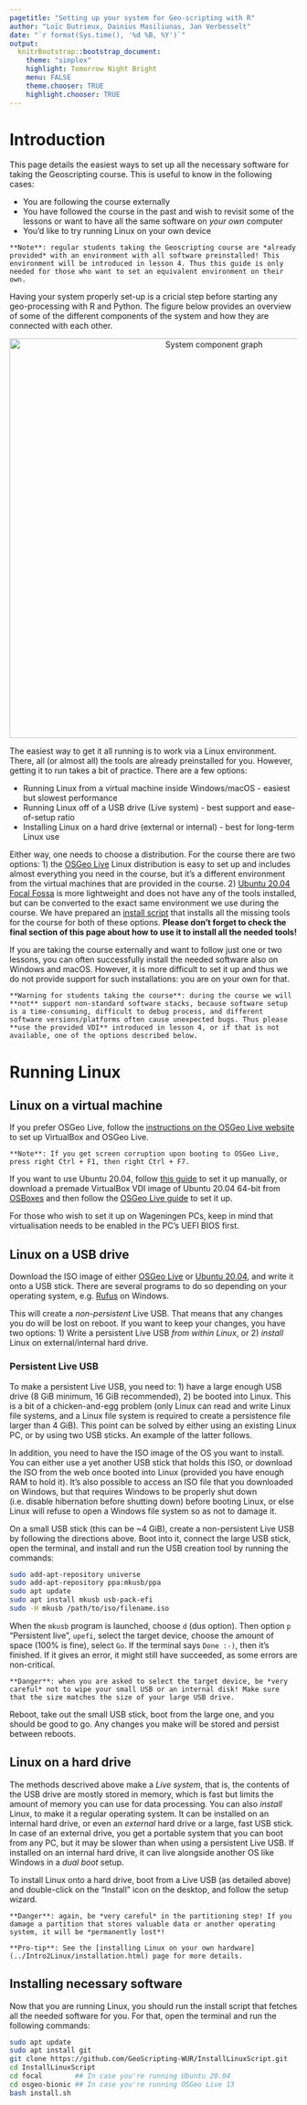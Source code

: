 ```yaml
---
pagetitle: "Setting up your system for Geo-scripting with R"
author: "Loïc Dutrieux, Dainius Masiliunas, Jan Verbesselt"
date: "`r format(Sys.time(), '%d %B, %Y')`"
output:
  knitrBootstrap::bootstrap_document:
    theme: "simplex"
    highlight: Tomorrow Night Bright
    menu: FALSE
    theme.chooser: TRUE
    highlight.chooser: TRUE
---
```


# Introduction

This page details the easiest ways to set up all the necessary software for taking the Geoscripting course. This is useful to know in the following cases:

- You are following the course externally
- You have followed the course in the past and wish to revisit some of the lessons or want to have all the same software on _your own_ computer
- You'd like to try running Linux on your own device

```block
**Note**: regular students taking the Geoscripting course are *already provided* with an environment with all software preinstalled! This environment will be introduced in lesson 4. Thus this guide is only needed for those who want to set an equivalent environment on their own.
```

Having your system properly set-up is a cricial step before starting any geo-processing with R and Python. The figure below provides an overview of some of the different components of the system and how they are connected with each other.

<center><img src="../IntroToRaster/figs/geoscripting-system-overview.svg" alt="System component graph" style="width: 700px"/></center>

The easiest way to get it all running is to work via a Linux environment. There, all (or almost all) the tools are already preinstalled for you. However, getting it to run takes a bit of practice. There are a few options:

* Running Linux from a virtual machine inside Windows/macOS - easiest but slowest performance
* Running Linux off of a USB drive (Live system) - best support and ease-of-setup ratio
* Installing Linux on a hard drive (external or internal) - best for long-term Linux use

Either way, one needs to choose a distribution. For the course there are two options: 1) the [OSGeo Live](http://live.osgeo.org/en/index.html) Linux distribution is easy to set up and includes almost everything you need in the course, but it's a different environment from the virtual machines that are provided in the course. 2) [Ubuntu 20.04 Focal Fossa](http://releases.ubuntu.com/20.04/) is more lightweight and does not have any of the tools installed, but can be converted to the exact same environment we use during the course. We have prepared an [install script](https://github.com/GeoScripting-WUR/InstallLinuxScript) that installs all the missing tools for the course for both of these options. **Please don't forget to check the final section of this page about how to use it to install all the needed tools!**

If you are taking the course externally and want to follow just one or two lessons, you can often successfully install the needed software also on Windows and macOS. However, it is more difficult to set it up and thus we do not provide support for such installations: you are on your own for that.

```block
**Warning for students taking the course**: during the course we will **not** support non-standard software stacks, because software setup is a time-consuming, difficult to debug process, and different software versions/platforms often cause unexpected bugs. Thus please **use the provided VDI** introduced in lesson 4, or if that is not available, one of the options described below.
```

# Running Linux

## Linux on a virtual machine

If you prefer OSGeo Live, follow the [instructions on the OSGeo Live website](https://live.osgeo.org/en/quickstart/virtualization_quickstart.html) to set up VirtualBox and OSGeo Live.

```block
**Note**: If you get screen corruption upon booting to OSGeo Live, press right Ctrl + F1, then right Ctrl + F7.
```

If you want to use Ubuntu 20.04, follow [this guide](https://linuxhint.com/install_ubuntu_virtualbox_2004/) to set it up manually, or download a premade VirtualBox VDI image of Ubuntu 20.04 64-bit from [OSBoxes](https://www.osboxes.org/ubuntu/#ubuntu-20-04-vbox) and then follow the [OSGeo Live guide](https://live.osgeo.org/en/quickstart/virtualization_quickstart.html) to set it up.

For those who wish to set it up on Wageningen PCs, keep in mind that virtualisation needs to be enabled in the PC's UEFI BIOS first.

## Linux on a USB drive

Download the ISO image of either [OSGeo Live](https://live.osgeo.org/en/download.html) or [Ubuntu 20.04](http://releases.ubuntu.com/20.04/), and write it onto a USB stick. There are several programs to do so depending on your operating system, e.g. [Rufus](https://tutorials.ubuntu.com/tutorial/tutorial-create-a-usb-stick-on-windows) on Windows.

This will create a *non-persistent* Live USB. That means that any changes you do will be lost on reboot. If you want to keep your changes, you have two options: 1) Write a persistent Live USB *from within Linux*, or 2) *install* Linux on external/internal hard drive.

### Persistent Live USB

To make a persistent Live USB, you need to: 1) have a large enough USB drive (8 GiB minimum, 16 GiB recommended), 2) be booted into Linux. This is a bit of a chicken-and-egg problem (only Linux can read and write Linux file systems, and a Linux file system is required to create a persistence file larger than 4 GiB). This point can be solved by either using an existing Linux PC, or by using two USB sticks. An example of the latter follows.

In addition, you need to have the ISO image of the OS you want to install. You can either use a yet another USB stick that holds this ISO, or download the ISO from the web once booted into Linux (provided you have enough RAM to hold it). It's also possible to access an ISO file that you downloaded on Windows, but that requires Windows to be properly shut down (i.e. disable hibernation before shutting down) before booting Linux, or else Linux will refuse to open a Windows file system so as not to damage it.

On a small USB stick (this can be ~4 GiB), create a non-persistent Live USB by following the directions above. Boot into it, connect the large USB stick, open the terminal, and install and run the USB creation tool by running the commands:

```bash
sudo add-apt-repository universe
sudo add-apt-repository ppa:mkusb/ppa
sudo apt update
sudo apt install mkusb usb-pack-efi
sudo -H mkusb /path/to/iso/filename.iso
```

When the `mkusb` program is launched, choose `d` (dus option). Then option `p` "Persistent live", `upefi`, select the target device, choose the amount of space (100% is fine), select `Go`. If the terminal says `Done :-)`, then it's finished. If it gives an error, it might still have succeeded, as some errors are non-critical.

```block
**Danger**: when you are asked to select the target device, be *very careful* not to wipe your small USB or an internal disk! Make sure that the size matches the size of your large USB drive.
```

Reboot, take out the small USB stick, boot from the large one, and you should be good to go. Any changes you make will be stored and persist between reboots.

## Linux on a hard drive

The methods descrived above make a *Live system*, that is, the contents of the USB drive are mostly stored in memory, which is fast but limits the amount of memory you can use for data processing. You can also *install* Linux, to make it a regular operating system. It can be installed on an internal hard drive, or even an *external* hard drive or a large, fast USB stick. In case of an external drive, you get a portable system that you can boot from any PC, but it may be slower than when using a persistent Live USB. If installed on an internal hard drive, it can live alongside another OS like Windows in a *dual boot* setup.

To install Linux onto a hard drive, boot from a Live USB (as detailed above) and double-click on the "Install" icon on the desktop, and follow the setup wizard.

```block
**Danger**: again, be *very careful* in the partitioning step! If you damage a partition that stores valuable data or another operating system, it will be *permanently lost*!
```

```block
**Pro-tip**: See the [installing Linux on your own hardware](../Intro2Linux/installation.html) page for more details.
```

## Installing necessary software

Now that you are running Linux, you should run the install script that fetches all the needed software for you. For that, open the terminal and run the following commands:

```bash
sudo apt update
sudo apt install git
git clone https://github.com/GeoScripting-WUR/InstallLinuxScript.git
cd InstallLinuxScript
cd focal        ## In case you're running Ubuntu 20.04
cd osgeo-bionic ## In case you're running OSGeo Live 13
bash install.sh
```
